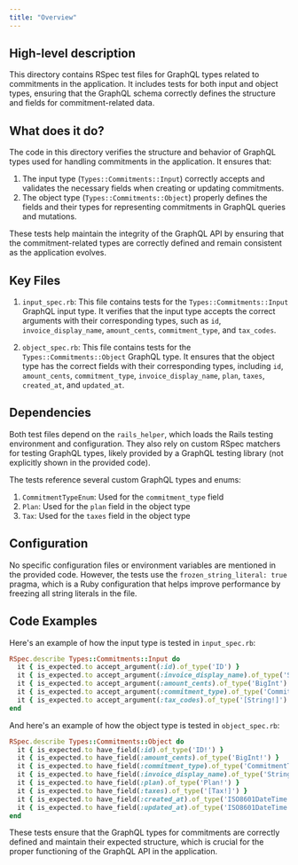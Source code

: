 ```yaml
---
title: "Overview"
---
```


## High-level description
This directory contains RSpec test files for GraphQL types related to commitments in the application. It includes tests for both input and object types, ensuring that the GraphQL schema correctly defines the structure and fields for commitment-related data.

## What does it do?
The code in this directory verifies the structure and behavior of GraphQL types used for handling commitments in the application. It ensures that:

1. The input type (`Types::Commitments::Input`) correctly accepts and validates the necessary fields when creating or updating commitments.
2. The object type (`Types::Commitments::Object`) properly defines the fields and their types for representing commitments in GraphQL queries and mutations.

These tests help maintain the integrity of the GraphQL API by ensuring that the commitment-related types are correctly defined and remain consistent as the application evolves.

## Key Files
1. `input_spec.rb`: This file contains tests for the `Types::Commitments::Input` GraphQL input type. It verifies that the input type accepts the correct arguments with their corresponding types, such as `id`, `invoice_display_name`, `amount_cents`, `commitment_type`, and `tax_codes`.

2. `object_spec.rb`: This file contains tests for the `Types::Commitments::Object` GraphQL type. It ensures that the object type has the correct fields with their corresponding types, including `id`, `amount_cents`, `commitment_type`, `invoice_display_name`, `plan`, `taxes`, `created_at`, and `updated_at`.

## Dependencies
Both test files depend on the `rails_helper`, which loads the Rails testing environment and configuration. They also rely on custom RSpec matchers for testing GraphQL types, likely provided by a GraphQL testing library (not explicitly shown in the provided code).

The tests reference several custom GraphQL types and enums:

1. `CommitmentTypeEnum`: Used for the `commitment_type` field
2. `Plan`: Used for the `plan` field in the object type
3. `Tax`: Used for the `taxes` field in the object type

## Configuration
No specific configuration files or environment variables are mentioned in the provided code. However, the tests use the `frozen_string_literal: true` pragma, which is a Ruby configuration that helps improve performance by freezing all string literals in the file.

## Code Examples

Here's an example of how the input type is tested in `input_spec.rb`:

```ruby
RSpec.describe Types::Commitments::Input do
  it { is_expected.to accept_argument(:id).of_type('ID') }
  it { is_expected.to accept_argument(:invoice_display_name).of_type('String') }
  it { is_expected.to accept_argument(:amount_cents).of_type('BigInt') }
  it { is_expected.to accept_argument(:commitment_type).of_type('CommitmentTypeEnum') }
  it { is_expected.to accept_argument(:tax_codes).of_type('[String!]') }
end
```

And here's an example of how the object type is tested in `object_spec.rb`:

```ruby
RSpec.describe Types::Commitments::Object do
  it { is_expected.to have_field(:id).of_type('ID!') }
  it { is_expected.to have_field(:amount_cents).of_type('BigInt!') }
  it { is_expected.to have_field(:commitment_type).of_type('CommitmentTypeEnum!') }
  it { is_expected.to have_field(:invoice_display_name).of_type('String') }
  it { is_expected.to have_field(:plan).of_type('Plan!') }
  it { is_expected.to have_field(:taxes).of_type('[Tax!]') }
  it { is_expected.to have_field(:created_at).of_type('ISO8601DateTime!') }
  it { is_expected.to have_field(:updated_at).of_type('ISO8601DateTime!') }
end
```

These tests ensure that the GraphQL types for commitments are correctly defined and maintain their expected structure, which is crucial for the proper functioning of the GraphQL API in the application.